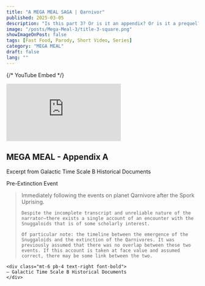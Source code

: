 ```yaml
---
title: "A MEGA MEAL SAGA | Qarnivor"
published: 2025-03-05
description: "Is this part 3? Or is it an appendix? Or is it a prequel? Or is it a sequel? Or is it a prequel-sequel? Or is it a sequel-prequel?"
image: "/posts/Mega-Meal-3/title-3-square.png"
showImageOnPost: false
tags: [Fast Food, Parody, Short Video, Series]
category: "MEGA MEAL"
draft: false
lang: ""
---
```


{/* YouTube Embed */}
<div className="card-base p-8 rounded-xl bg-[oklch(0.95_0.025_var(--hue))] dark:bg-[oklch(0.25_0.025_var(--hue))] transition rounded-md shadow-lg mb-8">
  <div className="relative pb-[56.25%]">
    <iframe
      src="https://www.youtube.com/embed/uXagUhT1fb0?controls=1"
      title="YouTube video player"
      frameBorder="0"
      allow="accelerometer; autoplay; clipboard-write; encrypted-media; gyroscope; picture-in-picture;"
      referrerPolicy="strict-origin-when-cross-origin"
      allowFullScreen
      className="absolute top-0 left-0 w-full h-full"
    ></iframe>
  </div>
</div>

<div class="font-jetbrains-mono pl-10 pr-10 Pm-10 rounded-xl bg-[oklch(0.95_0.025_var(--hue))] dark:bg-[oklch(0.25_0.025_var(--hue))] transition shadow-lg mb-8 overflow-hidden relative">
  <h2 class="text-2xl font-bold mb-4">MEGA MEAL - Appendix A</h2>
  <p class="italic">Excerpt from Galactic Time Scale B Historical Documents</p>
  <p class="font-bold">Pre-Extinction Event</p>
  
  <blockquote class="mt-4 text-xl text-[oklch(0.35_0.05_var(--hue))] dark:text-[oklch(0.85_0.05_var(--hue))]">
    Immediately following the events on planet Qarnivore after the Spork Uprising.  

    Despite the incomplete transcript and unreliable nature of the narrator—there exists a single account of an encounter with the Snuggaloids that is of some scholarly interest.  

    Of particular note: the timeline between the emergence of the Snuggaloids and the extinction of the Qarnivores. It was previously assumed that there was no overlap between these two events. If this account is taken at face value and assumed correct, there may be some link between the two.
  </blockquote>

    <div class="mt-6 pb-4 text-right font-bold">
    — Galactic Time Scale B Historical Documents
    </div>
</div>
